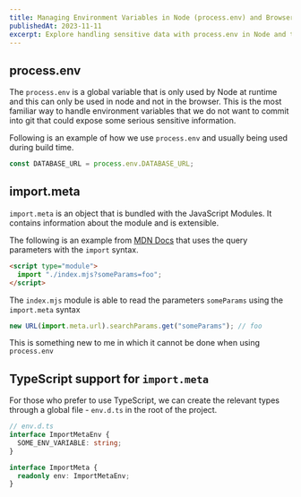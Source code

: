```yaml
---
title: Managing Environment Variables in Node (process.env) and Browsers (import.meta)
publishedAt: 2023-11-11
excerpt: Explore handling sensitive data with process.env in Node and the versatile import.meta in JavaScript Modules, including TypeScript support.
---
```


## process.env

The `process.env` is a global variable that is only used by Node at runtime and this can only be used in node and not in the browser. This is the most familiar way to handle environment variables that we do not want to commit into git that could expose some serious sensitive information.

Following is an example of how we use `process.env` and usually being used during build time.

```js config.js
const DATABASE_URL = process.env.DATABASE_URL;
```

## import.meta

`import.meta` is an object that is bundled with the JavaScript Modules. It contains information about the module and is extensible.

The following is an example from [MDN Docs](https://developer.mozilla.org/en-US/docs/Web/JavaScript/Reference/Operators/import.meta#passing_query_parameters) that uses the query parameters with the `import` syntax.

```html
<script type="module">
  import "./index.mjs?someParams=foo";
</script>
```

The `index.mjs` module is able to read the parameters `someParams` using the `import.meta` syntax

```js
new URL(import.meta.url).searchParams.get("someParams"); // foo
```

This is something new to me in which it cannot be done when using `process.env`

## TypeScript support for `import.meta`

For those who prefer to use TypeScript, we can create the relevant types through a global file - `env.d.ts` in the root of the project.

```typescript env.d.ts
// env.d.ts
interface ImportMetaEnv {
  SOME_ENV_VARIABLE: string;
}

interface ImportMeta {
  readonly env: ImportMetaEnv;
}
```
